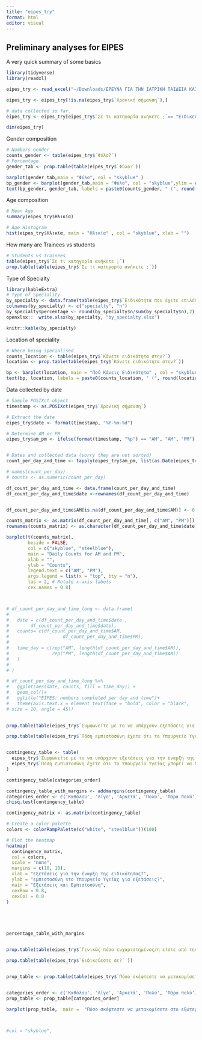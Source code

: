 ```yaml
---
title: "eipes_try"
format: html
editor: visual
---
```


## Preliminary analyses for EIPES

A very quick summary of some basics

```r
library(tidyverse)
library(readxl)
```


```r
eipes_try <- read_excel("~/Downloads/ΕΡΕΥΝΑ ΓΙΑ ΤΗΝ ΙΑΤΡΙΚΗ ΠΑΙΔΕΙΑ ΚΑΙ ΕΡΓΑΣΙΑ (ΕΙΠΕς) (Απαντήσεις) (13).xlsx")

eipes_try <- eipes_try[!is.na(eipes_try$`Χρονική σήμανση`),]

```

```r

# data collected so far.
eipes_try <- eipes_try[eipes_try$`Σε τι κατηγορία ανήκετε ;`== "Ειδικευόμενος/η",]

dim(eipes_try)


```

Gender composition

```r
# Numbers Gender
counts_gender <- table(eipes_try$`Φύλο?`)
# Percentage
gender_tab <- prop.table(table(eipes_try$`Φύλο?`))

barplot(gender_tab,main = "Φύλο", col = "skyblue" )
bp_gender <- barplot(gender_tab,main = "Φύλο", col = "skyblue",ylim = c(0, max(gender_tab) + 0.05))
text(bp_gender, gender_tab, labels = paste0(counts_gender, " (", round(location * 100, 1), "%)"), pos = 3, cex = 0.8, col = "black")


```

Age composition

```r

# Mean Age
summary(eipes_try$Ηλικία)

# Age Histogram
hist(eipes_try$Ηλικία, main = "Ηλικία" , col = "skyblue", xlab = "")


```

How many are Trainees vs students

```r
# Students vs Trainees
table(eipes_try$`Σε τι κατηγορία ανήκετε ;`)
prop.table(table(eipes_try$`Σε τι κατηγορία ανήκετε ;`))


```

Type of Specialty

```r
library(kableExtra)
# Type of Speciality
by_specialty <- data.frame(table(eipes_try$`Ειδικότητα που έχετε επιλέξει?`))
colnames(by_specialty) <- c("specialty", "n")
by_specialty$percentage <- round(by_specialty$n/sum(by_specialty$n),2)
openxlsx::  write.xlsx(by_specialty, "by_specialty.xlsx")

knitr::kable(by_specialty)


```

Location of speciality

```r
# Where being specialised
counts_location <- table(eipes_try$`Κάνετε ειδικότητα στην?`)
location <- prop.table(table(eipes_try$`Κάνετε ειδικότητα στην?`))

bp <- barplot(location, main = "Πού Κάνεις Ειδικότητα" , col = "skyblue",ylim = c(0, max(location) + 0.05))
text(bp, location, labels = paste0(counts_location, " (", round(location * 100, 1), "%)"), pos = 3, cex = 0.8, col = "black")

```

Data collected by date

```r

# Sample POSIXct object
timestamp <- as.POSIXct(eipes_try$`Χρονική σήμανση`)

# Extract the date
eipes_try$date <- format(timestamp, "%Y-%m-%d")

# Determine AM or PM
eipes_try$am_pm <- ifelse(format(timestamp, "%p") == "AM", "AM", "PM")


# Dates and collected data (sorry they are not sorted)
count_per_day_and_time <- tapply(eipes_try$am_pm, list(as.Date(eipes_try$date), eipes_try$am_pm), length)

# names(count_per_day)
# counts <- as.numeric(count_per_day)

df_count_per_day_and_time <- data.frame(count_per_day_and_time)
df_count_per_day_and_time$date <-rownames(df_count_per_day_and_time)


df_count_per_day_and_time$AM[is.na(df_count_per_day_and_time$AM)] <- 0 # need to do this for base plot

counts_matrix <- as.matrix(df_count_per_day_and_time[, c("AM", "PM")]) # base prefers a matrix
rownames(counts_matrix) <- as.character(df_count_per_day_and_time$date)

barplot(t(counts_matrix), 
        beside = FALSE, 
        col = c("skyblue", "steelblue"), 
        main = "Daily Counts for AM and PM", 
        xlab = "", 
        ylab = "Counts", 
        legend.text = c("AM", "PM"),
        args.legend = list(x = "top", bty = "n"),
        las = 2, # Rotate x-axis labels
        cex.names = 0.8)



# df_count_per_day_and_time_long <- data.frame( 
#   
#   date = c(df_count_per_day_and_time$date ,
#        df_count_per_day_and_time$date), 
#   counts= c(df_count_per_day_and_time$AM,
#                    df_count_per_day_and_time$PM), 
#   
#   time_day = c(rep("AM", length(df_count_per_day_and_time$AM)),
#                rep("PM", length(df_count_per_day_and_time$AM))
#   )
#        
# )

# df_count_per_day_and_time_long %>% 
#   ggplot(aes(date, counts, fill = time_day)) +
#   geom_col()+
#   ggtitle("EIPES: numbers completed per day and time")+
#   theme(axis.text.x = element_text(face = "bold", color = "black",
# size = 10, angle = 45))
  
```



```r
prop.table(table(eipes_try$`Συμφωνείτε με το να υπάρχουν εξετάσεις για την έναρξη της ειδικότητας?...13`))

prop.table(table(eipes_try$`Πόση εμπιστοσύνη έχετε ότι το Υπουργείο Υγείας μπορεί να διασφαλίσει το αδιάβλητο εξετάσεων?...16`))


contingency_table <- table(
  eipes_try$`Συμφωνείτε με το να υπάρχουν εξετάσεις για την έναρξη της ειδικότητας?...13`, 
  eipes_try$`Πόση εμπιστοσύνη έχετε ότι το Υπουργείο Υγείας μπορεί να διασφαλίσει το αδιάβλητο εξετάσεων?...16`
)

contingency_table[categories_order]

contingency_table_with_margins <- addmargins(contingency_table)
categories_order <- c('Καθόλου', 'Λίγο', 'Αρκετά', 'Πολύ', 'Πάρα πολύ')
chisq.test(contingency_table)

contingency_matrix <- as.matrix(contingency_table)

# Create a color palette
colors <- colorRampPalette(c("white", "steelblue"))(100)

# Plot the heatmap
heatmap(
  contingency_matrix, 
  col = colors, 
  scale = "none", 
  margins = c(10, 10),
  xlab = "εξετάσεις για την έναρξη της ειδικότητας?",
  ylab = "εμπιστοσύνη sτο Υπουργείο Υγείας για εξετάσεις?",
  main = "Εξετάσεις και Εμπιστοσύνη",
  cexRow = 0.8,
  cexCol = 0.8
)





percentage_table_with_margins


prop.table(table(eipes_try$`Γενικώς πόσο ευχαριστημένος/η είστε από την ειδικότητα που έχετε επιλέξει?`))

prop.table(table(eipes_try$`Ειδικεύεστε σε?` ))


prop_table <- prop.table(table(eipes_try$`Πόσο σκέφτεστε να μετακομίσετε στο εξωτερικό μετά την ειδικότητα?`))


categories_order <- c('Καθόλου', 'Λίγο', 'Αρκετά', 'Πολύ', 'Πάρα πολύ')
prop_table <- prop_table[categories_order]

barplot(prop_table,  main =  "Πόσο σκέφτεστε να μετακομίσετε στο εξωτερικό μετά την ειδικότητα?",col = "skyblue" )



#col = "skyblue",


```

